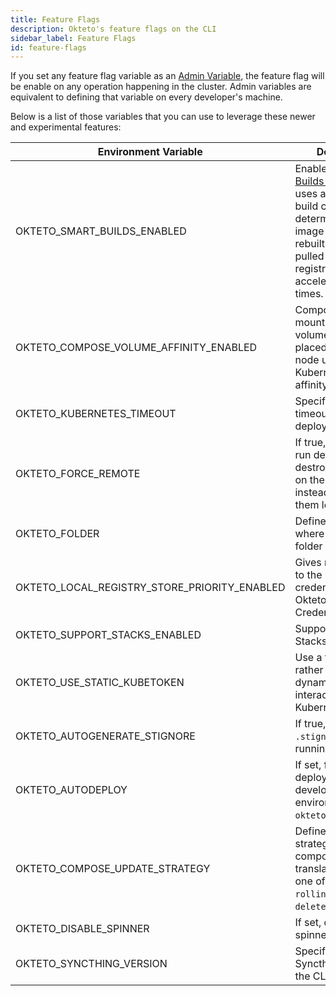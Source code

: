 ```yaml
---
title: Feature Flags
description: Okteto's feature flags on the CLI
sidebar_label: Feature Flags
id: feature-flags
---
```



If you set any feature flag variable as an [Admin Variable](admin/dashboard.mdx#admin-variables), the feature flag will be enable on any operation happening in the cluster.
Admin variables are equivalent to defining that variable on every developer's machine.


Below is a list of those variables that you can use to leverage these newer and experimental features:

| Environment Variable                         | Description                                                                                                                                                                                                                     | Default Value          |
|----------------------------------------------|---------------------------------------------------------------------------------------------------------------------------------------------------------------------------------------------------------------------------------|------------------------|
| OKTETO_SMART_BUILDS_ENABLED                  | Enables the [Smart Builds feature](core/build-service.mdx#smart-builds) that uses a hash of the build context to determine if an image needs to be rebuilt or can be pulled from the registry. This can accelerate build times. | `true`                |
| OKTETO_COMPOSE_VOLUME_AFFINITY_ENABLED       | Compose services mounting the same volume will be placed on the same node using Kubernetes's pod affinity.                                                                                                                      | `true`                 |
| OKTETO_KUBERNETES_TIMEOUT                    | Specifies the timeout while deploying.                                                                                                                                                                                          | `0`                    |
| OKTETO_FORCE_REMOTE                          | If true, the CLI will run deploy and destroy commands on the cluster instead of running them locally.                                                                                                                           | `false`                |
| OKTETO_FOLDER                                | Defines the path where the Okteto folder is located.                                                                                                                                                                            | `$OKTETO_HOME/.okteto` |
| OKTETO_LOCAL_REGISTRY_STORE_PRIORITY_ENABLED | Gives more priority to the local registry credentials than the Okteto Registry Credentials.                                                                                                                                              | `false`                 |
| OKTETO_SUPPORT_STACKS_ENABLED                | Support Okteto Stacks syntax                                                                                                                                                                                                    | `false`             
| OKTETO_USE_STATIC_KUBETOKEN                  | Use a fixed token rather than a dynamic token for interactions with the Kubernetes API.                                                                                                                                         | `false`                |
| OKTETO_AUTOGENERATE_STIGNORE                 | If true, generates the `.stignore` file when running `okteto up`.                                                                                                                                                               | `false`                |
| OKTETO_AUTODEPLOY                            | If set, forces the deployment of the development environment on `okteto up`.                                                                                                                                                    | `false`                |
| OKTETO_COMPOSE_UPDATE_STRATEGY               | Defines the update strategy that the compose must translate (it can be one of: `rolling`/`recreate`/`on-delete`).                                                                                                               | N/A                    |
| OKTETO_DISABLE_SPINNER                       | If set, disables the spinner rotation.                                                                                                                                                                                           | `false`                |
| OKTETO_SYNCTHING_VERSION                     | Specifies the Syncthing version the CLI must use.                                                                                                                                                                               | N/A                    |